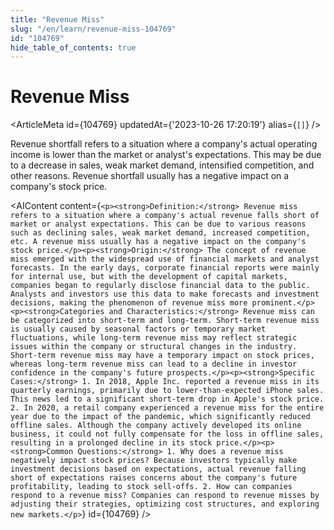 ```yaml
---
title: "Revenue Miss"
slug: "/en/learn/revenue-miss-104769"
id: "104769"
hide_table_of_contents: true
---
```



# Revenue Miss

<ArticleMeta id={104769} updatedAt={'2023-10-26 17:20:19'} alias={`[]`} />
<div className='border-solid border-b border-t-0 my-4 border-[var(--ifm-color-gray-300)]' />

Revenue shortfall refers to a situation where a company's actual operating income is lower than the market or analyst's expectations. This may be due to a decrease in sales, weak market demand, intensified competition, and other reasons. Revenue shortfall usually has a negative impact on a company's stock price.

<AIContent content={`<p><strong>Definition:</strong> Revenue miss refers to a situation where a company's actual revenue falls short of market or analyst expectations. This can be due to various reasons such as declining sales, weak market demand, increased competition, etc. A revenue miss usually has a negative impact on the company's stock price.</p><p><strong>Origin:</strong> The concept of revenue miss emerged with the widespread use of financial markets and analyst forecasts. In the early days, corporate financial reports were mainly for internal use, but with the development of capital markets, companies began to regularly disclose financial data to the public. Analysts and investors use this data to make forecasts and investment decisions, making the phenomenon of revenue miss more prominent.</p><p><strong>Categories and Characteristics:</strong> Revenue miss can be categorized into short-term and long-term. Short-term revenue miss is usually caused by seasonal factors or temporary market fluctuations, while long-term revenue miss may reflect strategic issues within the company or structural changes in the industry. Short-term revenue miss may have a temporary impact on stock prices, whereas long-term revenue miss can lead to a decline in investor confidence in the company's future prospects.</p><p><strong>Specific Cases:</strong> 1. In 2018, Apple Inc. reported a revenue miss in its quarterly earnings, primarily due to lower-than-expected iPhone sales. This news led to a significant short-term drop in Apple's stock price. 2. In 2020, a retail company experienced a revenue miss for the entire year due to the impact of the pandemic, which significantly reduced offline sales. Although the company actively developed its online business, it could not fully compensate for the loss in offline sales, resulting in a prolonged decline in its stock price.</p><p><strong>Common Questions:</strong> 1. Why does a revenue miss negatively impact stock prices? Because investors typically make investment decisions based on expectations, actual revenue falling short of expectations raises concerns about the company's future profitability, leading to stock sell-offs. 2. How can companies respond to a revenue miss? Companies can respond to revenue misses by adjusting their strategies, optimizing cost structures, and exploring new markets.</p>`} id={104769} />

